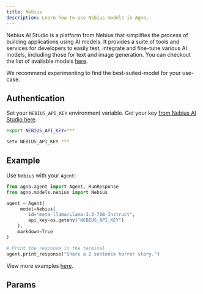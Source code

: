 ```yaml
---
title: Nebius
description: Learn how to use Nebius models in Agno.
---
```


Nebius AI Studio is a platform from Nebius that simplifies the process of building applications using AI models. It provides a suite of tools and services for developers to easily test, integrate and fine-tune various AI models, including those for text and image generation.
You can checkout the list of available models [here](https://studio.nebius.com/).

We recommend experimenting to find the best-suited-model for your use-case.

## Authentication

Set your `NEBIUS_API_KEY` environment variable. Get your key [from Nebius AI Studio here](https://studio.nebius.com/?modals=create-api-key).

<CodeGroup>

```bash Mac
export NEBIUS_API_KEY=***
```

```bash Windows
setx NEBIUS_API_KEY ***
```

</CodeGroup>

## Example

Use `Nebius` with your `Agent`:

<CodeGroup>

```python agent.py
from agno.agent import Agent, RunResponse
from agno.models.nebius import Nebius

agent = Agent(
     model=Nebius(
        id="meta-llama/Llama-3.3-70B-Instruct",
        api_key=os.getenv("NEBIUS_API_KEY")
    ),
    markdown=True
)

# Print the response in the terminal
agent.print_response("Share a 2 sentence horror story.")
```

</CodeGroup>

<Note> View more examples [here](/examples/models/nebius). </Note>

## Params

<Snippet file="model-nebius-params.mdx" />
